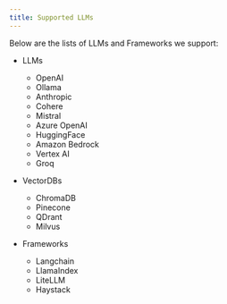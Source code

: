 ```yaml
---
title: Supported LLMs
---
```


Below are the lists of LLMs and Frameworks we support:

- LLMs

  - OpenAI
  - Ollama
  - Anthropic
  - Cohere
  - Mistral
  - Azure OpenAI
  - HuggingFace
  - Amazon Bedrock
  - Vertex AI
  - Groq

- VectorDBs

  - ChromaDB
  - Pinecone
  - QDrant
  - Milvus

- Frameworks
  - Langchain
  - LlamaIndex
  - LiteLLM
  - Haystack
